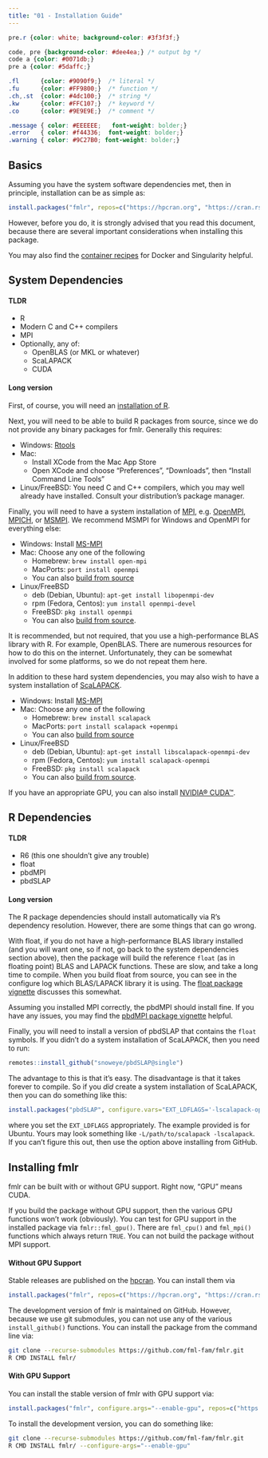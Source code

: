 ```yaml
---
title: "01 - Installation Guide"
---
```


```css
pre.r {color: white; background-color: #3f3f3f;}

code, pre {background-color: #dee4ea;} /* output bg */
code a {color: #0071db;}
pre a {color: #5daffc;}

.fl      {color: #9090f9;}  /* literal */
.fu      {color: #FF9800;}  /* function */
.ch,.st  {color: #4dc100;}  /* string */
.kw      {color: #FFC107;}  /* keyword */
.co      {color: #9E9E9E;}  /* comment */

.message { color: #EEEEEE;   font-weight: bolder;}
.error   { color: #f44336;  font-weight: bolder;}
.warning { color: #9C27B0; font-weight: bolder;}
```

## Basics

Assuming you have the system software dependencies met, then in principle, installation can be as simple as:

```r
install.packages("fmlr", repos=c("https://hpcran.org", "https://cran.rstudio.com"))
```

However, before you do, it is strongly advised that you read this document, because there are several important considerations when installing this package.

You may also find the [container recipes](https://github.com/fml-fam/fmlr/tree/master/containers) for Docker and Singularity helpful.



## System Dependencies

#### TLDR

* R
* Modern C and C++ compilers
* MPI
* Optionally, any of:
    - OpenBLAS (or MKL or whatever)
    - ScaLAPACK
    - CUDA

#### Long version

First, of course, you will need an [installation of R](https://cran.r-project.org/).

Next, you will need to be able to build R packages from source, since we do not provide any binary packages for fmlr. Generally this requires: 

* Windows: [Rtools](http://cran.r-project.org/bin/windows/Rtools/)
* Mac:
    - Install XCode from the Mac App Store
    - Open XCode and choose "Preferences", "Downloads", then "Install Command Line Tools"
* Linux/FreeBSD: You need C and C++ compilers, which you may well already have installed. Consult your distribution's package manager.

Finally, you will need to have a system installation of [MPI](https://en.wikipedia.org/wiki/Message_Passing_Interface), e.g. [OpenMPI](https://www.open-mpi.org/), [MPICH](https://www.mpich.org/), or [MSMPI](https://docs.microsoft.com/en-us/message-passing-interface/microsoft-mpi). We recommend MSMPI for Windows and OpenMPI for everything else:

* Windows: Install [MS-MPI](https://msdn.microsoft.com/en-us/library/bb524831(v=vs.85).aspx)
* Mac: Choose any one of the following
    - Homebrew: `brew install open-mpi`
    - MacPorts: `port install openmpi`
    - You can also [build from source](https://www.open-mpi.org/software/ompi/v2.1/)
* Linux/FreeBSD
    - deb (Debian, Ubuntu): `apt-get install libopenmpi-dev`
    - rpm (Fedora, Centos): `yum install openmpi-devel`
    - FreeBSD: `pkg install openmpi`
    - You can also [build from source](https://www.open-mpi.org/software/ompi/v2.1/).

It is recommended, but not required, that you use a high-performance BLAS library with R. For example, OpenBLAS. There are numerous resources for how to do this on the internet. Unfortunately, they can be somewhat involved for some platforms, so we do not repeat them here.

In addition to these hard system dependencies, you may also wish to have a system installation of [ScaLAPACK](https://netlib.sandia.gov/scalapack/).

* Windows: Install [MS-MPI](https://msdn.microsoft.com/en-us/library/bb524831(v=vs.85).aspx)
* Mac: Choose any one of the following
    - Homebrew: `brew install scalapack`
    - MacPorts: `port install scalapack +openmpi`
    - You can also [build from source](https://netlib.sandia.gov/scalapack/#_software)
* Linux/FreeBSD
    - deb (Debian, Ubuntu): `apt-get install libscalapack-openmpi-dev`
    - rpm (Fedora, Centos): `yum install scalapack-openmpi`
    - FreeBSD: `pkg install scalapack`
    - You can also [build from source](https://netlib.sandia.gov/scalapack/#_software).

If you have an appropriate GPU, you can also install [NVIDIA® CUDA™](https://developer.nvidia.com/cuda-downloads).



## R Dependencies

#### TLDR

* R6 (this one shouldn't give any trouble)
* float
* pbdMPI
* pbdSLAP

#### Long version

The R package dependencies should install automatically via R's dependency resolution. However, there are some things that can go wrong.

With float, if you do not have a high-performance BLAS library installed (and you will want one, so if not, go back to the system dependencies section above), then the package will build the reference `float` (as in floating point) BLAS and LAPACK functions. These are slow, and take a long time to compile. When you build float from source, you can see in the configure log which BLAS/LAPACK library it is using. The [float package vignette](https://cran.r-project.org/web/packages/float/vignettes/float.pdf) discusses this somewhat.

Assuming you installed MPI correctly, the pbdMPI should install fine. If you have any issues, you may find the [pbdMPI package vignette](https://cran.r-project.org/web/packages/pbdMPI/vignettes/pbdMPI-guide.pdf) helpful.

Finally, you will need to install a version of pbdSLAP that contains the `float` symbols. If you didn't do a system installation of ScaLAPACK, then you need to run:

```r
remotes::install_github("snoweye/pbdSLAP@single")
```

The advantage to this is that it's easy. The disadvantage is that it takes forever to compile. So if you *did* create a system installation of ScaLAPACK, then you can do something like this:

```r
install.packages("pbdSLAP", configure.vars="EXT_LDFLAGS='-lscalapack-openmpi'")
```

where you set the `EXT_LDFLAGS` appropriately. The example provided is for Ubuntu. Yours may look something like `-L/path/to/scalapack -lscalapack`. If you can't figure this out, then use the option above installing from GitHub.



## Installing fmlr

fmlr can be built with or without GPU support. Right now, "GPU" means CUDA.

If you build the package without GPU support, then the various GPU functions won't work (obviously). You can test for GPU support in the installed package via `fmlr::fml_gpu()`. There are `fml_cpu()` and `fml_mpi()` functions which always return `TRUE`. You can not build the package without MPI support.

#### Without GPU Support

Stable releases are published on the [hpcran](https://hpcran.org). You can install them via

```r
install.packages("fmlr", repos=c("https://hpcran.org", "https://cran.rstudio.com"))
```

The development version of fmlr is maintained on GitHub. However, because we use git submodules, you can not use any of the various `install_github()` functions. You can install the package from the command line via:

```bash
git clone --recurse-submodules https://github.com/fml-fam/fmlr.git
R CMD INSTALL fmlr/
```

#### With GPU Support

You can install the stable version of fmlr with GPU support via:

```r
install.packages("fmlr", configure.args="--enable-gpu", repos=c("https://hpcran.org", "https://cran.rstudio.com"))
```

To install the development version, you can do something like:

```bash
git clone --recurse-submodules https://github.com/fml-fam/fmlr.git
R CMD INSTALL fmlr/ --configure-args="--enable-gpu"
```
